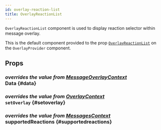 ```yaml
---
id: overlay-reaction-list
title: OverlayReactionList
---
```



`OverlayReactionList` component is used to display reaction selector within message overlay.

This is the default component provided to the prop [`OverlayReactionList`](../core-components/overlay_provider.mdx#overlayreactionlist) on the `OverlayProvider` component.

## Props

### <div class="description">_overrides the value from [MessageOverlayContext](../contexts/message_overlay_context.mdx#data)_</div> Data {#data}

<MessageOverlayContextData />

### <div class="description">_overrides the value from [OverlayContext](../contexts/overlay_context.mdx#setoverlay)_</div> `setOverlay` {#setoverlay}

<SetOverlay />

### <div class="description">_overrides the value from [MessagesContext](../contexts/messages_context.mdx#supportedreactions)_</div> supportedReactions {#supportedreactions}

<SupportedReactions />
